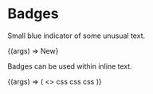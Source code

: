 
<Meta title="Atoms/Badge" component={Badge} />

# Badges

<StoryStatus status="stable" />

Small blue indicator of some unusual text.

<Canvas withSource="open">
  <Story name="Badge">{(args) => <Badge>New</Badge>}</Story>
</Canvas>

<Props of={Badge} />

Badges can be used within inline text.

<Canvas>
  <Story name="Inline Badge">
    {(args) => (
      <>
        <Badge>css</Badge>
        <Badge>css</Badge>
        <Badge>css</Badge>
      </>
    )}
  </Story>
</Canvas>
